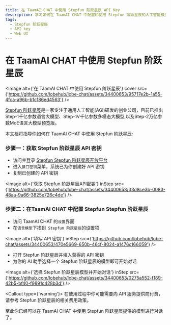```yaml
---
title: 在 TaamAI CHAT 中使用 Stepfun 阶跃星辰 API Key
description: 学习如何在 TaamAI CHAT 中配置和使用 Stepfun 阶跃星辰的人工智能模型，包括获取 API Key 和选择模型开始对话。
tags:
  - Stepfun 阶跃星辰
  - API key
  - Web UI
---
```


# 在 TaamAI CHAT 中使用 Stepfun 阶跃星辰

<Image
  alt={'在 TaamAI CHAT 中使用 Stepfun 阶跃星辰'}
  cover
  src={'https://github.com/lobehub/lobe-chat/assets/34400653/95717e2b-1a55-4fca-a96b-b1c186ed4563'}
/>

[Stepfun 阶跃星辰](https://www.stepfun.com/)是一家专注于通用人工智能(AGI)研发的创业公司，目前已推出Step-1千亿参数语言大模型、Step-1V千亿参数多模态大模型,以及Step-2万亿参数MoE语言大模型预览版。

本文档将指导你如何在 TaamAI CHAT 中使用 Stepfun 阶跃星辰:

<Steps>

### 步骤一：获取 Stepfun 阶跃星辰 API 密钥

- 访问并登录 [Stepfun Stepfun 阶跃星辰开放平台](https://platform.stepfun.com/)
- 进入`接口密钥`菜单，系统已为你创建好 API 密钥
- 复制已创建的 API 密钥

<Image
  alt={'获取 Stepfun 阶跃星辰API密钥'}
  inStep
  src={'https://github.com/lobehub/lobe-chat/assets/34400653/33d8ce3b-0083-48aa-9a66-3825e726c4de'}
/>

### 步骤二：在TaamAI CHAT 中配置 Stepfun Stepfun 阶跃星辰

- 访问 TaamAI CHAT 的`设置`界面
- 在`语言模型`下找到` Stepfun 阶跃星辰`的设置项

<Image
  alt={'填写 API 密钥'}
  inStep
  src={'https://github.com/lobehub/lobe-chat/assets/34400653/470e5669-650b-46cf-8024-a1476c166059'}
/>

- 打开 Stepfun 阶跃星辰并填入获得的 API 密钥
- 为你的 AI 助手选择一个 Stepfun 阶跃星辰的模型即可开始对话

<Image
  alt={'选择 Stepfun 阶跃星辰模型并开始对话'}
  inStep
  src={'https://github.com/lobehub/lobe-chat/assets/34400653/0275a552-f189-42b5-bf40-f9891c428b3d'}
/>

<Callout type={'warning'}>
  在使用过程中你可能需要向 API 服务提供商付费，请参考 Stepfun 阶跃星辰的相关费用政策。
</Callout>

</Steps>

至此你已经可以在 TaamAI CHAT 中使用 Stepfun 阶跃星辰提供的模型进行对话了。
